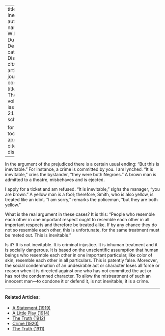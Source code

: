 
---
title: 'The Inevitable'
author:
  - name:
      given: W.E.B.
      family: Du Bois
date: Dec. 1910
categories: 
  - Discrimination
citation: 
  type: article-journal
  container-title: The Crisis
  volume: 1
  issue: 2
  page: 21
google-scholar: true

format:
  html:
    toc: false
    appendix-cite-as: display
---



In the argument of the prejudiced there is a certain usual ending: "But this is inevitable." For instance, a crime is committed by you. I am lynched. "It is inevitable," cries the bystander, "they were both Negroes." A brown man is admitted to a theatre, misbehaves and is ejected.

I apply for a ticket and am refused. "It is inevitable," sighs the manager, "you are brown." A yellow man is a fool; therefore, Smith, who is also yellow, is treated like an idiot. "I am sorry," remarks the policeman, "but they are both yellow."

What is the real argument in these cases? It is this: "People who resemble each other in one important respect ought to resemble each other in all important respects and therefore be treated alike. If by any chance they do not so resemble each other, this is unfortunate, for the same treatment must be meted out. This is inevitable."

Is it? It is not inevitable. It is criminal injustice. It is inhuman treatment and it is socially dangerous. It is based on the unscientific assumption that human beings who resemble each other in one important particular, like color of skin, resemble each other in all particulars. This is patently false. Moreover, the social condemnation of an undesirable act or character loses all force or reason when it is directed against one who has not committed the act or has not the condemned character. To allow the mistreatment of such an innocent man---to condone it or defend it, is not inevitable; it is a crime.

<!-- Similar articles start here -->
<div  class="clear-wrap"></div>
<hr>
#### Related Articles:

* [A Statement (1919)](/Volumes/19/01/statement.html)
* [A Little Play (1914)](/Volumes/07/05/a_little_play.html)
* [The Truth (1912)](/Volumes/05/02/truth.html)
* [Crime (1920)](/Volumes/19/04/crime.html)
* [The Truth (1911)](/Volumes/01/06/truth.html)

<!-- Similar articles end here -->